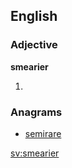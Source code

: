==English==

===Adjective===
'''smearier'''

# {{comparative of|smeary}}

===Anagrams===
* [[semirare#English|semirare]]

[[sv:smearier]]